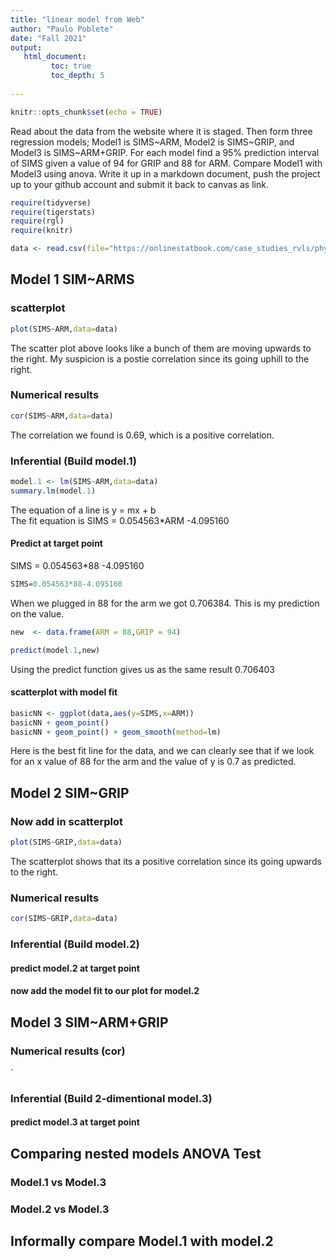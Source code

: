 ```yaml
---
title: "linear model from Web"
author: "Paulo Poblete"
date: "Fall 2021"
output:
   html_document:
         toc: true
         toc_depth: 5
        
---
```


```r
knitr::opts_chunk$set(echo = TRUE)
```

Read about the data from the website where it is staged.  Then form three regression models; Model1 is SIMS~ARM, Model2 is SIMS~GRIP, and Model3 is SIMS~ARM+GRIP. For each model find a 95% prediction interval of SIMS given a value of 94  for GRIP and 88 for ARM. Compare Model1 with Model3 using anova. Write it up in a markdown document, push the project up to your github account and submit it back to canvas as link. 

 


```r
require(tidyverse)
require(tigerstats)
require(rgl)
require(knitr)

```

```r
data <- read.csv(file="https://onlinestatbook.com/case_studies_rvls/physical_strength/data.txt",sep="",header=TRUE)  

```

## Model 1 SIM~ARMS

### scatterplot

```r
plot(SIMS~ARM,data=data)
```


The scatter plot above looks like a bunch of them are moving upwards to the right. My suspicion is a postie correlation since its going uphill to the right. 

### Numerical results

```r
cor(SIMS~ARM,data=data)
```

The correlation we found is 0.69, which is a positive correlation. 

### Inferential  (Build model.1)
```r
model.1 <- lm(SIMS~ARM,data=data)
summary.lm(model.1)
```

The equation of a line is y = mx + b  
The fit equation is SIMS = 0.054563*ARM -4.095160  

#### Predict at target point

SIMS = 0.054563*88 -4.095160  

```r
SIMS=0.054563*88-4.095160  
```

When we plugged in 88 for the arm we got 0.706384. This is my prediction on the value.

```r
new  <- data.frame(ARM = 88,GRIP = 94)
```
```r
predict(model.1,new)
```

Using the predict function gives us as the same result
0.706403

#### scatterplot with model fit

```r
basicNN <- ggplot(data,aes(y=SIMS,x=ARM))
basicNN + geom_point()
basicNN + geom_point() + geom_smooth(method=lm)
```


Here is the best fit line for the data, and we can clearly see that if we look for an x value of 88 for the arm and the value of y is 0.7 as predicted. 

## Model 2 SIM~GRIP

### Now add in scatterplot

```r
plot(SIMS~GRIP,data=data)
```

The scatterplot shows that its a positive correlation since its going upwards to the right. 

### Numerical results 

```r
cor(SIMS~GRIP,data=data)
```


### Inferential  (Build model.2)
  

#### predict model.2 at target point

#### now add the model fit to our plot for model.2
  


## Model 3 SIM~ARM+GRIP

### Numerical results (cor)

`
  
### Inferential  (Build 2-dimentional model.3)

#### predict model.3 at target point
  

## Comparing nested models ANOVA Test

### Model.1 vs Model.3
### Model.2 vs Model.3

## Informally compare Model.1 with model.2

